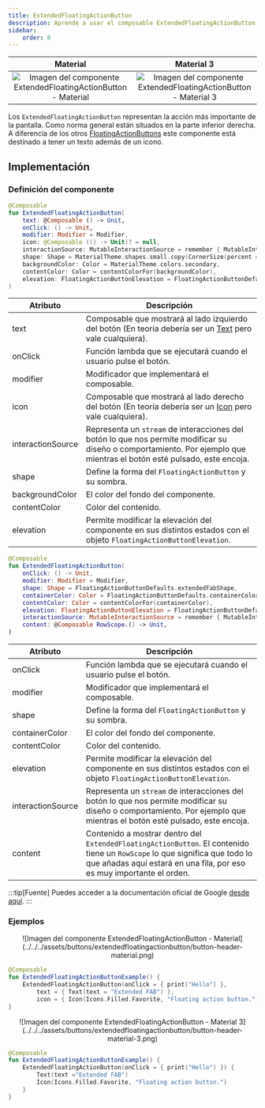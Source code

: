 ```yaml
---
title: ExtendedFloatingActionButton
description: Aprende a usar el composable ExtendedFloatingActionButton en Jetpack Compose.
sidebar:
    order: 8
---
```



[comment]: <> (La ruta siempre será assets/nombeComponente/componente-header.webp)

| Material| Material 3| 
| :----------------: | :------: |
| ![Imagen del componente ExtendedFloatingActionButton - Material](../../../assets/buttons/extendedfloatingactionbutton/button-header-material.png)              | ![Imagen del componente ExtendedFloatingActionButton - Material 3](../../../assets/buttons/extendedfloatingactionbutton/button-header-material-3.png) | 

Los `ExtendedFloatingActionButton` representan la acción más importante de la pantalla. Como norma general están situados en la parte inferior derecha. A diferencia de los otros [FloatingActionButtons](/buttons/floating-action-button/) este componente está destinado a tener un texto además de un icono.

## Implementación

### Definición del componente

[comment]: <> (Añade un ``TabItem`` por cada tipo de implementación que tenga)

<Tabs>
<TabItem label="Material">

```kotlin frame="terminal"
@Composable
fun ExtendedFloatingActionButton(
    text: @Composable () -> Unit,
    onClick: () -> Unit,
    modifier: Modifier = Modifier,
    icon: @Composable (() -> Unit)? = null,
    interactionSource: MutableInteractionSource = remember { MutableInteractionSource() },
    shape: Shape = MaterialTheme.shapes.small.copy(CornerSize(percent = 50)),
    backgroundColor: Color = MaterialTheme.colors.secondary,
    contentColor: Color = contentColorFor(backgroundColor),
    elevation: FloatingActionButtonElevation = FloatingActionButtonDefaults.elevation()
)
```
Atributo | Descripción
------ | -----------
text | Composable que mostrará al lado izquierdo del botón (En teoría debería ser un [Text](/texts/text/) pero vale cualquiera).
onClick | Función lambda que se ejecutará cuando el usuario pulse el botón.
modifier | Modificador que implementará el composable.
icon | Composable que mostrará al lado derecho del botón (En teoría debería ser un [Icon](/images/icon/) pero vale cualquiera).
interactionSource | Representa un `stream` de interacciones del botón lo que nos permite modificar su diseño o comportamiento. Por ejemplo que mientras el botón esté pulsado, este encoja.
shape | Define la forma del `FloatingActionButton` y su sombra.
backgroundColor | El color del fondo del componente.
contentColor | Color del contenido.
elevation | Permite modificar la elevación del componente en sus distintos estados con el objeto `FloatingActionButtonElevation`.

</TabItem>
<TabItem label="Material 3">

```kotlin frame="terminal"
@Composable
fun ExtendedFloatingActionButton(
    onClick: () -> Unit,
    modifier: Modifier = Modifier,
    shape: Shape = FloatingActionButtonDefaults.extendedFabShape,
    containerColor: Color = FloatingActionButtonDefaults.containerColor,
    contentColor: Color = contentColorFor(containerColor),
    elevation: FloatingActionButtonElevation = FloatingActionButtonDefaults.elevation(),
    interactionSource: MutableInteractionSource = remember { MutableInteractionSource() },
    content: @Composable RowScope.() -> Unit,
) 
```

Atributo | Descripción
------ | -----------
onClick | Función lambda que se ejecutará cuando el usuario pulse el botón.
modifier | Modificador que implementará el composable.
shape | Define la forma del `FloatingActionButton` y su sombra.
containerColor | El color del fondo del componente.
contentColor | Color del contenido.
elevation | Permite modificar la elevación del componente en sus distintos estados con el objeto `FloatingActionButtonElevation`.
interactionSource | Representa un `stream` de interacciones del botón lo que nos permite modificar su diseño o comportamiento. Por ejemplo que mientras el botón esté pulsado, este encoja.
content | Contenido a mostrar dentro del `ExtendedFloatingActionButton`. El contenido tiene un `RowScope` lo que significa que todo lo que añadas aquí estará en una fila, por eso es muy importante el orden.

</TabItem>
</Tabs>

[comment]: <> (No modifiques el tip)

:::tip[Fuente]
Puedes acceder a la documentación oficial de Google
[desde aquí](https://developer.android.com/reference/kotlin/androidx/compose/runtime/package-summary).
:::

### Ejemplos 

<Tabs>
<TabItem label="Material">

<center>![Imagen del componente ExtendedFloatingActionButton - Material](../../../assets/buttons/extendedfloatingactionbutton/button-header-material.png)</center>

```kotlin frame="terminal"
@Composable
fun ExtendedFloatingActionButtonExample() {
    ExtendedFloatingActionButton(onClick = { print("Hello") },
        text = { Text(text = "Extended FAB") },
        icon = { Icon(Icons.Filled.Favorite, "Floating action button.") })
}
```

</TabItem>
<TabItem label="Material 3">

<center>![Imagen del componente ExtendedFloatingActionButton - Material 3](../../../assets/buttons/extendedfloatingactionbutton/button-header-material-3.png)</center>

```kotlin frame="terminal"
@Composable
fun ExtendedFloatingActionButtonExample() {
    ExtendedFloatingActionButton(onClick = { print("Hello") }) {
        Text(text ="Extended FAB")
        Icon(Icons.Filled.Favorite, "Floating action button.")
    }
}
```

</TabItem>
</Tabs>